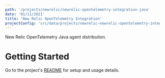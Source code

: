 ```yaml
---
path: '/projects/newrelic/newrelic-opentelemetry-integration-java'
date: '01/11/2021'
title: 'New Relic OpenTelemetry Integration'
projectConfig: 'src/data/projects/newrelic-newrelic-opentelemetry-integration-java.json'
---
```



New Relic OpenTelemetry Java agent distribution.

# Getting Started

Go to the project's [README](https://github.com/newrelic/newrelic-opentelemetry-integration-java#readme) for setup and usage details.
